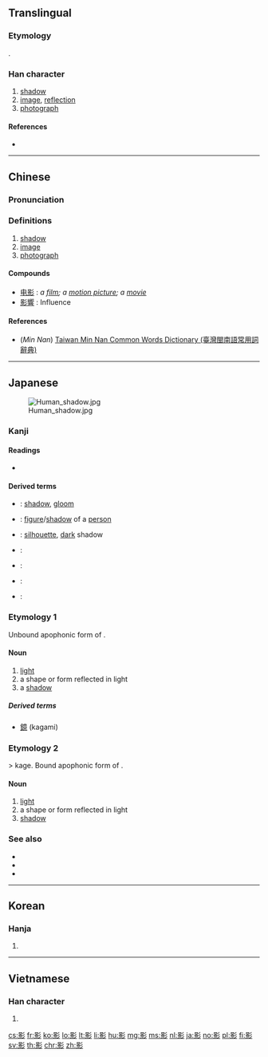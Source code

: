 ==Translingual==
{{stroke order|strokes=15}}

===Etymology===
{{Han compound|景|彡|ls=psc|c1=p|c2=s}}.

===Han character===
{{Han char|rn=59|rad=彡|as=12|sn=15|four=62922|canj=AFHHH|ids=⿰景彡}}

# [[shadow]]
# [[image]], [[reflection]]
# [[photograph]]

====References====
* {{Han ref|kx=0364.190|dkj=10019|dj=0684.050|hdz=20857.040|uh=5F71|ud=24433|bh=BC76|bd=48246}}

----

==Chinese==
{{zh-forms}}

===Pronunciation===
{{zh-pron
|m=yǐng
|c=jeng2,jing2
|h=
|mn=iáⁿ/éng
|mn_note=iáⁿ - vernacular, éng - literary
|w=
|mc=y
|oc=y
|ma=
|cat=n
}}

===Definitions===
# [[shadow]]
# [[image]]
# [[photograph]]

====Compounds====
* [[电影]] : ''a [[film]]; a [[motion picture]]; a [[movie]]''
* [[影響]] : Influence

====References====
* (''Min Nan'') [http://twblg.dict.edu.tw/holodict_new/result_detail.jsp?n_no=11051&curpage=1&sample=%E5%BD%B1&radiobutton=1&querytarget=1&limit=20&pagenum=2&rowcount=36 Taiwan Min Nan Common Words Dictionary (臺灣閩南語常用詞辭典)]

----

==Japanese==
[[Image:Human_shadow.jpg|thumb|right]]

===Kanji===
{{ja-kanji|grade=c|rs=彡12}}

====Readings====
* {{ja-readings|goon=[[よう]] (yō)|kanon=[[えい]] (ei)|kun=[[かげ]] (kage)}}

====Derived terms====
* {{ja-r|暗影|あんえい}}: [[shadow]], [[gloom]]
* {{ja-r|人影|じんえい}}: [[figure]]/[[shadow]] of a [[person]]
* {{ja-r|黒影|こくえい}}: [[silhouette]], [[dark]] shadow
* {{ja-r|月影|つきかげ}}:
* {{ja-r|空影|そらかげ}}:
* {{ja-r|山影|やまかげ}}:
* {{ja-r|日影|ひかげ}}:

===Etymology 1===
Unbound apophonic form of {{m|ja|影|tr=kaga}}.

====Noun====
{{ja-noun|かが}}

# [[light]]
# a shape or form reflected in light
# a [[shadow]]

=====Derived terms=====
* [[鏡]] (kagami)

===Etymology 2===
{{suffix|lang=ja|影|tr1=kaga|い|tr2=i}} > kage. Bound apophonic form of {{m|ja|影|tr=kaga}}.

====Noun====
{{ja-noun|かげ}}

# [[light]]
# a shape or form reflected in light
# [[shadow]]

===See also===
* {{l|ja|陰|tr=[[かげ]], kage}}
* {{l|ja|日陰|tr=[[ひかげ]], hikage}}
* {{l|ja|陰影|tr=[[いんえい]], in'ei}}

----

==Korean==

===Hanja===
{{ko-hanja|hangeul=영|eumhun=|rv=yeong|mr=yŏng|y=yeng}}

# {{defn|lang=ko|sort=彡12}}

----

==Vietnamese==

===Han character===
{{vi-hantu|[[ảnh]]|rs=彡12}}

# {{defn|lang=vi|sort=彡12}}

[[cs:影]]
[[fr:影]]
[[ko:影]]
[[lo:影]]
[[lt:影]]
[[li:影]]
[[hu:影]]
[[mg:影]]
[[ms:影]]
[[nl:影]]
[[ja:影]]
[[no:影]]
[[pl:影]]
[[fi:影]]
[[sv:影]]
[[th:影]]
[[chr:影]]
[[zh:影]]